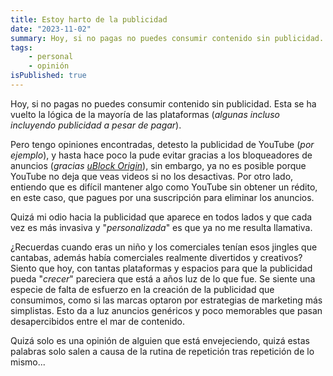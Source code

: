 ```yaml
---
title: Estoy harto de la publicidad
date: "2023-11-02"
summary: Hoy, si no pagas no puedes consumir contenido sin publicidad. Esta se ha vuelto la lógica de la mayoría de las plataformas (algunas incluso incluyendo publicidad a pesar de pagar).
tags: 
    - personal
    - opinión
isPublished: true
---
```


Hoy, si no pagas no puedes consumir contenido sin publicidad. Esta se ha vuelto la lógica de la mayoría de las plataformas (_algunas incluso incluyendo publicidad a pesar de pagar_).

Pero tengo opiniones encontradas, detesto la publicidad de YouTube (_por ejemplo_), y hasta hace poco la pude evitar gracias a los bloqueadores de anuncios (_gracias [uBlock Origin](https://chromewebstore.google.com/detail/cjpalhdlnbpafiamejdnhcphjbkeiagm)_), sin embargo, ya no es posible porque YouTube no deja que veas videos si no los desactivas. Por otro lado, entiendo que es difícil mantener algo como YouTube sin obtener un rédito, en este caso, que pagues por una suscripción para eliminar los anuncios.

Quizá mi odio hacia la publicidad que aparece en todos lados y que cada vez es más invasiva y "_personalizada_" es que ya no me resulta llamativa.

¿Recuerdas cuando eras un niño y los comerciales tenían esos jingles que cantabas, además había comerciales realmente divertidos y creativos? Siento que hoy, con tantas plataformas y espacios para que la publicidad pueda "_crecer_" pareciera que está a años luz de lo que fue. Se siente una especie de falta de esfuerzo en la creación de la publicidad que consumimos, como si las marcas optaron por estrategias de marketing más simplistas. Esto da a luz anuncios genéricos y poco memorables que pasan desapercibidos entre el mar de contenido.

Quizá solo es una opinión de alguien que está envejeciendo, quizá estas palabras solo salen a causa de la rutina de repetición tras repetición de lo mismo...
